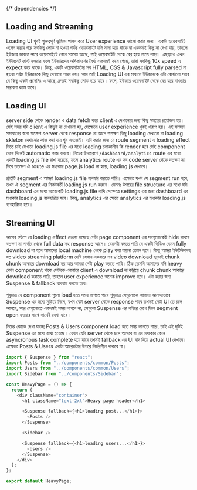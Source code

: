 {/* dependencies */}

## Loading and Streaming

Loading UI খুবই গুরুত্বপূর্ণ ভূমিকা পালন করে User experience ভালো করার জন্য। একটা ওয়েবসাইট ওপেন করার পরে সবকিছু লোড না হওয়া পর্যন্ত ওয়েবসাইট যদি সাদা হয়ে থাকে বা একদমই কিছু না দেখা যায়, তাহলে ইউজার ভাবতে পারে ওয়েবসাইটে কোন সমস্যা আছে, তাই ওয়েবসাইট থেকে বের হয়ে যেতে পারে। এছাড়াও এখন ইন্টারনেট ফাস্ট হওয়ার ফলে ইউজারদের অধিকাংশের ধৈর্য্য একদমই কমে গেছে, তারা সবকিছু 10x speed এ expect করে থাকে। কিন্তু, একটি ওয়েবসাইটের সব HTML, CSS & Javascript fully parsed না হওয়া পর্যন্ত ইউজারকে কিছু দেখানো সম্ভব নয়। আর তাই Loading UI এর মাধ্যমে ইউজারকে এটা বোঝানো সম্ভব যে কিছু একটা প্রসেসিং এ আছে, দ্রুতই সবকিছু লোড হয়ে যাবে। ফলে, ইউজার ওয়েবসাইট থেকে বের হয়ে যাওয়ার সম্ভাবনা কমে যাবে।

## Loading UI

server side থেকে render ও data fetch করে client এ দেখানোর জন্য কিছু সময়ের প্রয়োজন হয়। সেই সময় যদি client এ কিছুই না দেখানো হয়, সেক্ষেত্রে user experience খুবই খারাপ হয়। এই সমস্যা সমাধানের জন্য যতক্ষণ server থেকে response না আসে ততক্ষণ কিছু loading দেখানো বা loading skleton দেখানোর কাজ করা যায় খুব সহজেই। এটা করার জন্য যে route segment এ loading effect দিতে চাই সেখানে loading.js file এর মধ্যে loading চলাকালীন কি render হবে সেই component রেখে দিলেই automatic কাজ করবে। নিচের উদাহরণে `/dashboard/analytics` route এর মধ্যে একটি loading.js file রাখা হয়েছে, ফলে analytics route এর সব code server থেকে যতক্ষণ না দিবে ততক্ষণ ঐ route এর মধ্যকার page.js load না হয়ে, loading.js দেখাবে।

<FileTree>
  <FileTree.Folder name="app" defaultOpen>
    <FileTree.Folder name="dashboard" defaultOpen>
      <FileTree.Folder name="settings" defaultOpen>
        <FileTree.File name="page.js" />
      </FileTree.Folder>
      <FileTree.Folder name="analytics" defaultOpen>
        <FileTree.File name="page.js" />
        <FileTree.File name="loading.js" />
      </FileTree.Folder>
    </FileTree.Folder>
    <FileTree.File name="layout.js" />
    <FileTree.File name="page.js" />
  </FileTree.Folder>
</FileTree>

<Callout>
  প্রতিটি segment এ আমরা loading.js file ব্যবহার করতে পারি। এক্ষেত্রে যখন যে
  segment run হবে, তখন ঐ segment এর নিকটবর্তী loading.js run করবে। যেমনঃ উপরের
  file structure এর মধ্যে যদি dashboard এর মধ্যে আরেকেটি loading.js file রাখি
  সেক্ষেত্রে settings এর জন্য dashboard এর মধ্যকার loading.js ব্যবহারিত হবে।
  কিন্তু, analytics এর ক্ষেত্রে analytics এর মধ্যকার loading.js ব্যবহারিতে হবে।
</Callout>

## Streaming UI

আগের স্টেপে যে loading effect দেওয়া হয়েছে সেটা page component এর সবগুলোকেই hide রাখবে যতক্ষণ না সার্ভার থেকে full data সহ response আসে। যেমনটা বলতে পারি যে একটা ভিডিও যেমন fully download না হলে আমাদের local machine থেকে play করা যায়না তেমন হবে। কিন্তু আমরা ইউটিউবসহ যত video streaming platform দেখি যেখান একবারে সব video download ছাড়াই chunk chunk আকারে download হয় আর আমরা সেটা play করতে পারি। ঠিক তেমনি আমাদের যদি heavy কোন component থাকে সেটাকে একবারে client এ download না করিয়ে chunk chunk আকারে download করাতে পারি, তাহলে user experience অনেক improve হবে। এটা করার জন্য Suspense & fallback ব্যবহার করতে হবে।

শুধুমাত্র যে component গুলো load হতে সময় লাগতে পারে শুধুমাত্র সেগুলোকে আলাদা আলাদাভাবে Suspense এর মধ্যে মুড়িয়ে দিলে, যখন যেটা server থেকে response পাবে তখনই সেটা UI তে চলে আসবে, আর যেগুলোতে একদমই সময় লাগবে না, সেগুলো Suspense এর বাইরে রেখে দিলে segment open হওয়ার সাথে সাথেই দেখা যাবে।

নিচের কোডে দেখা যাচ্ছে Posts & Users component load হতে সময় লাগতে পারে, তাই এই দুটিই Suspense এর মধ্যে রাখা হয়েছে। যেখন যেটা server থেকে চলে আসবে বা এর মধ্যকার কোন asyncronous task complete হয়ে যাবে তখনই fallback এর UI বাদ দিয়ে actual UI দেখাবে। এক্ষেত্রে Posts & Users একটা আরেকটার উপরে নির্ভরশীল থাকবে না।

```js copy showLineNumbers {1, 11-13, 17-19}
import { Suspense } from "react";
import Posts from "../components/common/Posts";
import Users from "../components/common/Users";
import Sidebar from "../components/Sidebar";

const HeavyPage = () => {
  return (
    <div className="container">
      <h1 className="text-2xl">Heavy page header</h1>

      <Suspense fallback={<h1>loading post...</h1>}>
        <Posts />
      </Suspense>

      <Sidebar />

      <Suspense fallback={<h1>loading users...</h1>}>
        <Users />
      </Suspense>
    </div>
  );
};

export default HeavyPage;
```
